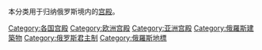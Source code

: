 本分类用于归纳俄罗斯境内的[[宫殿|宫殿]]。

[[Category:各国宫殿|Category:各国宫殿]]
[[Category:欧洲宫殿|Category:欧洲宫殿]]
[[Category:亚洲宫殿|Category:亚洲宫殿]]
[[Category:俄羅斯建築物|Category:俄羅斯建築物]]
[[Category:俄罗斯君主制|Category:俄罗斯君主制]]
[[Category:俄羅斯地標|Category:俄羅斯地標]]
